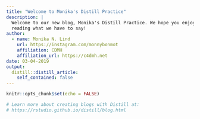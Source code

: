 ```yaml
---
title: "Welcome to Monika's Distill Practice"
description: |
  Welcome to our new blog, Monika's Distill Practice. We hope you enjoy 
  reading what we have to say!
author:
  - name: Monika N. Lind 
    url: https://instagram.com/monnybonmot
    affiliation: CDMH
    affiliation_url: https://c4dmh.net
date: 03-04-2019
output:
  distill::distill_article:
    self_contained: false
---
```


```r
knitr::opts_chunk$set(echo = FALSE)

# Learn more about creating blogs with Distill at:
# https://rstudio.github.io/distill/blog.html

```




